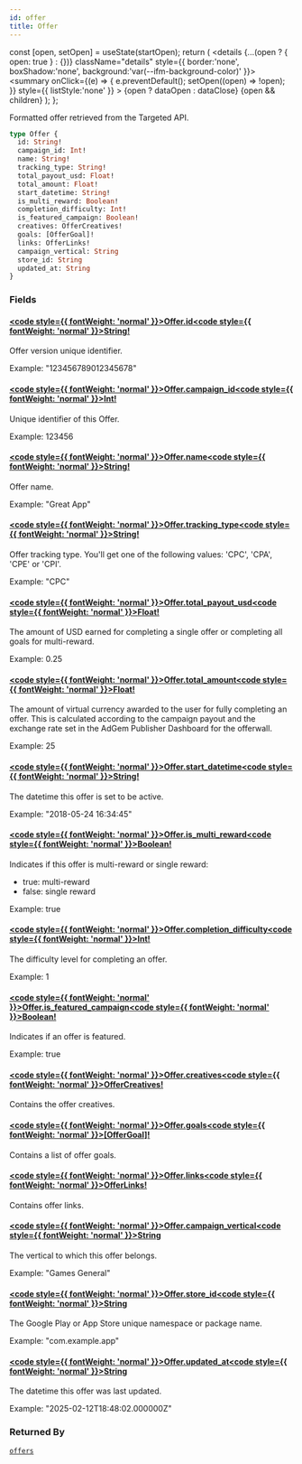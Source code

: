```yaml
---
id: offer
title: Offer
---
```









  const [open, setOpen] = useState(startOpen);
  return (
    <details {...(open ? { open: true } : {})} className="details" style={{ border:'none', boxShadow:'none', background:'var(--ifm-background-color)' }}>
      <summary
        onClick={(e) => {
          e.preventDefault();
          setOpen((open) => !open);
        }}
        style={{ listStyle:'none' }}
      >
      {open ? dataOpen : dataClose}
      </summary>
      {open && children}
    </details>
  );
};








Formatted offer retrieved from the Targeted API.


```graphql
type Offer {
  id: String!
  campaign_id: Int!
  name: String!
  tracking_type: String!
  total_payout_usd: Float!
  total_amount: Float!
  start_datetime: String!
  is_multi_reward: Boolean!
  completion_difficulty: Int!
  is_featured_campaign: Boolean!
  creatives: OfferCreatives!
  goals: [OfferGoal]!
  links: OfferLinks!
  campaign_vertical: String
  store_id: String
  updated_at: String
}
```




### Fields

#### [<code style={{ fontWeight: 'normal' }}>Offer.<b>id</b></code>](#)<Bullet />[<code style={{ fontWeight: 'normal' }}><b>String!</b></code>](/targeted-api/types/scalars/string.mdx) <Badge class="badge badge--secondary badge--non_null" text="non-null"/> <Badge class="badge badge--secondary " text="scalar"/> 
Offer version unique identifier.

Example: "123456789012345678"


#### [<code style={{ fontWeight: 'normal' }}>Offer.<b>campaign_id</b></code>](#)<Bullet />[<code style={{ fontWeight: 'normal' }}><b>Int!</b></code>](/targeted-api/types/scalars/int.mdx) <Badge class="badge badge--secondary badge--non_null" text="non-null"/> <Badge class="badge badge--secondary " text="scalar"/> 
Unique identifier of this Offer.

Example: 123456


#### [<code style={{ fontWeight: 'normal' }}>Offer.<b>name</b></code>](#)<Bullet />[<code style={{ fontWeight: 'normal' }}><b>String!</b></code>](/targeted-api/types/scalars/string.mdx) <Badge class="badge badge--secondary badge--non_null" text="non-null"/> <Badge class="badge badge--secondary " text="scalar"/> 
Offer name.

Example: "Great App"


#### [<code style={{ fontWeight: 'normal' }}>Offer.<b>tracking_type</b></code>](#)<Bullet />[<code style={{ fontWeight: 'normal' }}><b>String!</b></code>](/targeted-api/types/scalars/string.mdx) <Badge class="badge badge--secondary badge--non_null" text="non-null"/> <Badge class="badge badge--secondary " text="scalar"/> 
Offer tracking type.
You'll get one of the following values: 'CPC', 'CPA', 'CPE' or 'CPI'.

Example: "CPC"


#### [<code style={{ fontWeight: 'normal' }}>Offer.<b>total_payout_usd</b></code>](#)<Bullet />[<code style={{ fontWeight: 'normal' }}><b>Float!</b></code>](/targeted-api/types/scalars/float.mdx) <Badge class="badge badge--secondary badge--non_null" text="non-null"/> <Badge class="badge badge--secondary " text="scalar"/> 
The amount of USD earned for completing a single offer or completing all goals for multi-reward.

Example: 0.25


#### [<code style={{ fontWeight: 'normal' }}>Offer.<b>total_amount</b></code>](#)<Bullet />[<code style={{ fontWeight: 'normal' }}><b>Float!</b></code>](/targeted-api/types/scalars/float.mdx) <Badge class="badge badge--secondary badge--non_null" text="non-null"/> <Badge class="badge badge--secondary " text="scalar"/> 
The amount of virtual currency awarded to the user for fully completing an offer.
This is calculated according to the campaign payout and the exchange rate set in the AdGem Publisher Dashboard for the offerwall.

Example: 25


#### [<code style={{ fontWeight: 'normal' }}>Offer.<b>start_datetime</b></code>](#)<Bullet />[<code style={{ fontWeight: 'normal' }}><b>String!</b></code>](/targeted-api/types/scalars/string.mdx) <Badge class="badge badge--secondary badge--non_null" text="non-null"/> <Badge class="badge badge--secondary " text="scalar"/> 
The datetime this offer is set to be active.

Example: "2018-05-24 16:34:45"


#### [<code style={{ fontWeight: 'normal' }}>Offer.<b>is_multi_reward</b></code>](#)<Bullet />[<code style={{ fontWeight: 'normal' }}><b>Boolean!</b></code>](/targeted-api/types/scalars/boolean.mdx) <Badge class="badge badge--secondary badge--non_null" text="non-null"/> <Badge class="badge badge--secondary " text="scalar"/> 
Indicates if this offer is multi-reward or single reward:
  - true: multi-reward
  - false: single reward

Example: true


#### [<code style={{ fontWeight: 'normal' }}>Offer.<b>completion_difficulty</b></code>](#)<Bullet />[<code style={{ fontWeight: 'normal' }}><b>Int!</b></code>](/targeted-api/types/scalars/int.mdx) <Badge class="badge badge--secondary badge--non_null" text="non-null"/> <Badge class="badge badge--secondary " text="scalar"/> 
The difficulty level for completing an offer.

Example: 1


#### [<code style={{ fontWeight: 'normal' }}>Offer.<b>is_featured_campaign</b></code>](#)<Bullet />[<code style={{ fontWeight: 'normal' }}><b>Boolean!</b></code>](/targeted-api/types/scalars/boolean.mdx) <Badge class="badge badge--secondary badge--non_null" text="non-null"/> <Badge class="badge badge--secondary " text="scalar"/> 
Indicates if an offer is featured.

Example: true


#### [<code style={{ fontWeight: 'normal' }}>Offer.<b>creatives</b></code>](#)<Bullet />[<code style={{ fontWeight: 'normal' }}><b>OfferCreatives!</b></code>](/targeted-api/types/objects/offer-creatives.mdx) <Badge class="badge badge--secondary badge--non_null" text="non-null"/> <Badge class="badge badge--secondary " text="object"/> 
Contains the offer creatives.


#### [<code style={{ fontWeight: 'normal' }}>Offer.<b>goals</b></code>](#)<Bullet />[<code style={{ fontWeight: 'normal' }}><b>[OfferGoal]!</b></code>](/targeted-api/types/objects/offer-goal.mdx) <Badge class="badge badge--secondary badge--non_null" text="non-null"/> <Badge class="badge badge--secondary " text="object"/> 
Contains a list of offer goals.


#### [<code style={{ fontWeight: 'normal' }}>Offer.<b>links</b></code>](#)<Bullet />[<code style={{ fontWeight: 'normal' }}><b>OfferLinks!</b></code>](/targeted-api/types/objects/offer-links.mdx) <Badge class="badge badge--secondary badge--non_null" text="non-null"/> <Badge class="badge badge--secondary " text="object"/> 
Contains offer links.


#### [<code style={{ fontWeight: 'normal' }}>Offer.<b>campaign_vertical</b></code>](#)<Bullet />[<code style={{ fontWeight: 'normal' }}><b>String</b></code>](/targeted-api/types/scalars/string.mdx) <Badge class="badge badge--secondary " text="scalar"/> 
The vertical to which this offer belongs.

Example: "Games General"


#### [<code style={{ fontWeight: 'normal' }}>Offer.<b>store_id</b></code>](#)<Bullet />[<code style={{ fontWeight: 'normal' }}><b>String</b></code>](/targeted-api/types/scalars/string.mdx) <Badge class="badge badge--secondary " text="scalar"/> 
The Google Play or App Store unique namespace or package name.

Example: "com.example.app"


#### [<code style={{ fontWeight: 'normal' }}>Offer.<b>updated_at</b></code>](#)<Bullet />[<code style={{ fontWeight: 'normal' }}><b>String</b></code>](/targeted-api/types/scalars/string.mdx) <Badge class="badge badge--secondary " text="scalar"/> 
The datetime this offer was last updated.

Example: "2025-02-12T18:48:02.000000Z"






### Returned By

[`offers`](/targeted-api/operations/queries/offers.mdx)  <Badge class="badge badge--secondary badge--relation" text="query"/>